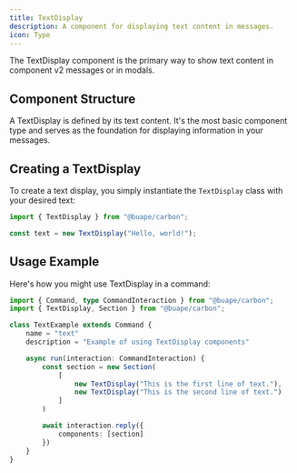 ```yaml
---
title: TextDisplay
description: A component for displaying text content in messages.
icon: Type
---
```


The TextDisplay component is the primary way to show text content in component v2 messages or in modals.

## Component Structure

A TextDisplay is defined by its text content. It's the most basic component type and serves as the foundation for displaying information in your messages.

## Creating a TextDisplay

To create a text display, you simply instantiate the `TextDisplay` class with your desired text:

```ts title="src/components/text.ts"
import { TextDisplay } from "@buape/carbon";

const text = new TextDisplay("Hello, world!");
```

## Usage Example

Here's how you might use TextDisplay in a command:

```ts title="src/commands/text-example.ts"
import { Command, type CommandInteraction } from "@buape/carbon";
import { TextDisplay, Section } from "@buape/carbon";

class TextExample extends Command {
	name = "text"
	description = "Example of using TextDisplay components"

	async run(interaction: CommandInteraction) {
		const section = new Section(
			[
				new TextDisplay("This is the first line of text."),
				new TextDisplay("This is the second line of text.")
			]
		)

		await interaction.reply({
			components: [section]
		})
	}
}
``` 